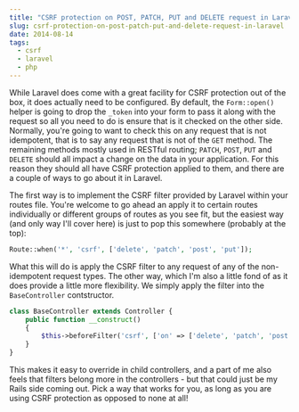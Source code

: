 ```yaml
---
title: "CSRF protection on POST, PATCH, PUT and DELETE request in Laravel"
slug: csrf-protection-on-post-patch-put-and-delete-request-in-laravel
date: 2014-08-14
tags:
  - csrf
  - laravel
  - php
---
```


While Laravel does come with a great facility for CSRF protection out of the box, it does actually need to be configured. By default, the `Form::open()` helper is going to drop the `_token` into your form to pass it along with the request so all you need to do is ensure that is it checked on the other side. Normally, you're going to want to check this on any request that is not idempotent, that is to say any request that is not of the `GET` method. The remaining methods mostly used in RESTful routing; `PATCH`, `POST`, `PUT` and `DELETE` should all impact a change on the data in your application. For this reason they should all have CSRF protection applied to them, and there are a couple of ways to go about it in Laravel.

The first way is to implement the CSRF filter provided by Laravel within your routes file. You're welcome to go ahead an apply it to certain routes individually or different groups of routes as you see fit, but the easiest way (and only way I'll cover here) is just to pop this somewhere (probably at the top):

```php
Route::when('*', 'csrf', ['delete', 'patch', 'post', 'put']);
```

What this will do is apply the CSRF filter to any request of any of the non-idempotent request types. The other way, which I'm also a little fond of as it does provide a little more flexibility. We simply apply the filter into the `BaseController` contstructor.

```php
class BaseController extends Controller {
    public function __construct()
    {
        $this->beforeFilter('csrf', ['on' => ['delete', 'patch', 'post', 'put']]);
    }
}
```

This makes it easy to override in child controllers, and a part of me also feels that filters belong more in the controllers - but that could just be my Rails side coming out. Pick a way that works for you, as long as you are using CSRF protection as opposed to none at all!
